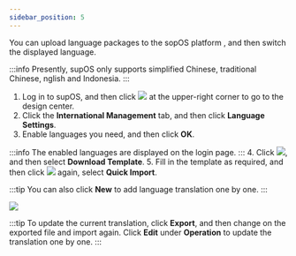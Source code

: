 ```yaml
---
sidebar_position: 5
---
```


You can upload language packages to the sopOS platform , and then switch the displayed language.

:::info
Presently, supOS only supports simplified Chinese, traditional Chinese, nglish and Indonesia.
:::

1. Log in to supOS, and then click <img src="https://wordpressfreezonex.oss-accelerate.aliyuncs.com/platform/7.png"/> at the upper-right corner to go to the design center.
2. Click the <strong>International Management</strong> tab, and then click <strong>Language Settings</strong>.
3. Enable languages you need, and then click <strong>OK</strong>.

:::info
The enabled languages are displayed on the login page.
:::
4. Click <img src="https://wordpressfreezonex.oss-accelerate.aliyuncs.com/platform/23.png"/>, and then select <strong>Download Template</strong>.
5. Fill in the template as required, and then click <img src="https://wordpressfreezonex.oss-accelerate.aliyuncs.com/platform/23.png"/> again, select <strong>Quick Import</strong>.

:::tip
You can also click <strong>New</strong> to add language translation one by one.
:::

<img width={450} src="https://wordpressfreezonex.oss-accelerate.aliyuncs.com/platform/57.png"/>

:::tip
To update the current translation, click <strong>Export</strong>, and then change on the exported file and import again. Click <strong>Edit</strong> under <strong>Operation</strong> to update the translation one by one.
:::